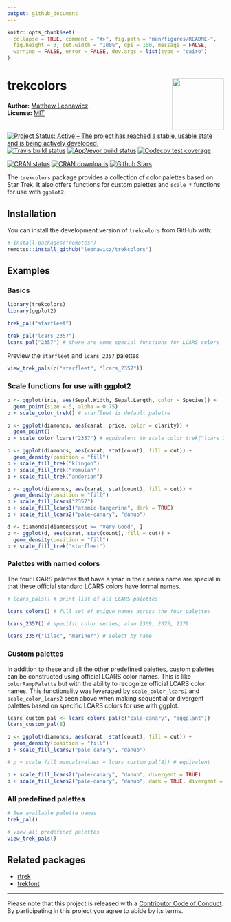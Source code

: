 ```yaml
---
output: github_document
---
```


<!-- README.md is generated from README.Rmd. Please edit that file -->

```r
knitr::opts_chunk$set(
  collapse = TRUE, comment = "#>", fig.path = "man/figures/README-", 
  fig.height = 3, out.width = "100%", dpi = 150, message = FALSE, 
  warning = FALSE, error = FALSE, dev.args = list(type = "cairo")
)
```

# trekcolors <img src="man/figures/logo.png" style="margin-left:10px;margin-bottom:5px;" width="120" align="right">
**Author:** [Matthew Leonawicz](https://leonawicz.github.io/blog/) <a href="https://orcid.org/0000-0001-9452-2771" target="orcid.widget">
<image class="orcid" src="https://members.orcid.org/sites/default/files/vector_iD_icon.svg" height="16"></a>
<br/>
**License:** [MIT](https://opensource.org/licenses/MIT)<br/>

[![Project Status: Active – The project has reached a stable, usable state and is being actively developed.](http://www.repostatus.org/badges/latest/active.svg)](http://www.repostatus.org/#active)
[![Travis build status](https://travis-ci.org/leonawicz/trekcolors.svg?branch=master)](https://travis-ci.org/leonawicz/trekcolors)
[![AppVeyor build status](https://ci.appveyor.com/api/projects/status/github/leonawicz/trekcolors?branch=master&svg=true)](https://ci.appveyor.com/project/leonawicz/trekcolors)
[![Codecov test coverage](https://codecov.io/gh/leonawicz/trekcolors/branch/master/graph/badge.svg)](https://codecov.io/gh/leonawicz/trekcolors?branch=master)

[![CRAN status](http://www.r-pkg.org/badges/version/trekcolors)](https://cran.r-project.org/package=trekcolors)
[![CRAN downloads](http://cranlogs.r-pkg.org/badges/grand-total/trekcolors)](https://cran.r-project.org/package=trekcolors) 
[![Github Stars](https://img.shields.io/github/stars/leonawicz/trekcolors.svg?style=social&label=Github)](https://github.com/leonawicz/trekcolors)

The `trekcolors` package provides a collection of color palettes based on Star Trek. It also offers functions for custom palettes and `scale_*` functions for use with `ggplot2`.

## Installation

You can install the development version of `trekcolors` from GitHub with:

``` r
# install.packages("remotes")
remotes::install_github("leonawicz/trekcolors")
```

## Examples

### Basics

```r
library(trekcolors)
library(ggplot2)

trek_pal("starfleet")

trek_pal("lcars_2357")
lcars_pal("2357") # there are some special functions for LCARS colors
```

Preview the `starfleet` and `lcars_2357` palettes.

```r
view_trek_pals(c("starfleet", "lcars_2357"))
```

### Scale functions for use with ggplot2

```r
p <- ggplot(iris, aes(Sepal.Width, Sepal.Length, color = Species)) + 
  geom_point(size = 5, alpha = 0.75)
p + scale_color_trek() # starfleet is default palette

p <- ggplot(diamonds, aes(carat, price, color = clarity)) + 
  geom_point()
p + scale_color_lcars("2357") # equivalent to scale_color_trek("lcars_2357")

p <- ggplot(diamonds, aes(carat, stat(count), fill = cut)) +
  geom_density(position = "fill")
p + scale_fill_trek("klingon")
p + scale_fill_trek("romulan")
p + scale_fill_trek("andorian")

p <- ggplot(diamonds, aes(carat, stat(count), fill = cut)) +
  geom_density(position = "fill")
p + scale_fill_lcars("2357")
p + scale_fill_lcars1("atomic-tangerine", dark = TRUE)
p + scale_fill_lcars2("pale-canary", "danub")

d <- diamonds[diamonds$cut >= "Very Good", ]
p <- ggplot(d, aes(carat, stat(count), fill = cut)) +
  geom_density(position = "fill")
p + scale_fill_trek("starfleet")
```

### Palettes with named colors

The four LCARS palettes that have a year in their series name are special in that these official standard LCARS colors have formal names.

```r
# lcars_pals() # print list of all LCARS palettes

lcars_colors() # full set of unique names across the four palettes

lcars_2357() # specific color series; also 2369, 2375, 2379

lcars_2357("lilac", "mariner") # select by name
```

### Custom palettes

In addition to these and all the other predefined palettes, custom palettes can be constructed using official LCARS color names. This is like `colorRampPalette` but with the ability to recognize official LCARS color names. This functionality was leveraged by `scale_color_lcars1` and `scale_color_lcars2` seen above when making sequential or divergent palettes based on specific LCARS colors for use with ggplot.

```r
lcars_custom_pal <- lcars_colors_pal(c("pale-canary", "eggplant"))
lcars_custom_pal(8)

p <- ggplot(diamonds, aes(carat, stat(count), fill = cut)) +
  geom_density(position = "fill")
p + scale_fill_lcars2("pale-canary", "danub")

# p + scale_fill_manual(values = lcars_custom_pal(8)) # equivalent

p + scale_fill_lcars2("pale-canary", "danub", divergent = TRUE)
p + scale_fill_lcars2("pale-canary", "danub", dark = TRUE, divergent = TRUE)
```

### All predefined palettes

```r
# See available palette names
trek_pal()

# view all predefined palettes
view_trek_pals()
```

## Related packages

* [rtrek](https://github.com/leonawicz/rtrek)
* [trekfont](https://github.com/leonawicz/trekfont)

---

Please note that this project is released with a [Contributor Code of Conduct](https://leonawicz.github.io/trekcolors/CODE_OF_CONDUCT.html). By participating in this project you agree to abide by its terms.
